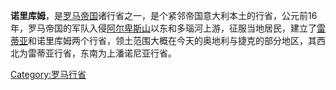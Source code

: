 {{unreferenced|time=2014-5-2}} 
{{Infobox Former Subdivision
|native_name = 诺里克行省
|conventional_long_name = {{aut|Noricvm}}
|common_name = Noricum
|continent = 歐洲
|subdivision = [[羅馬帝國行省|行省]]
|nation = [[羅馬帝國|羅馬帝國]]
|era = [[古代史|古代]]
|capital = Virunum
|title_leader = 
|image_map = Roman Empire - Noricum (125 AD).svg
|image_map_caption = 
|life_span =
|year_start = 1世紀
|event_start = 
|year_end = 5世紀
|event_end = 
}}

'''诺里库姆'''，是[[罗马帝国|罗马帝国]]诸行省之一，是个紧邻帝国意大利本土的行省，公元前16年，罗马帝国的军队入侵[[阿尔卑斯山|阿尔卑斯山]]以东和多瑙河上游，征服当地居民，建立了[[雷蒂亚|雷蒂亚]]和诺里库姆两个行省，领土范围大概在今天的奥地利与捷克的部分地区，其西北为雷蒂亚行省，东南为上潘诺尼亚行省。

{{罗马帝国行省}}
{{罗马帝国管区}}

{{Authority control}}
[[Category:罗马行省|Category:罗马行省]]
{{stub}}